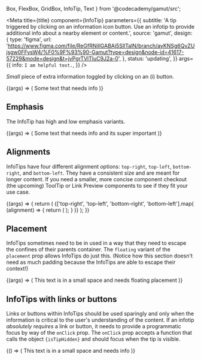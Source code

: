   Box,
  FlexBox,
  GridBox,
  InfoTip,
  Text
} from '@codecademy/gamut/src';



<Meta
  title={title}
  component={InfoTip}
  parameters={{
    subtitle:
      'A tip triggered by clicking on an information icon button. Use an infotip to provide additional info about a nearby element or content.',
    source: 'gamut',
    design: {
      type: 'figma',
      url:
        'https://www.figma.com/file/ReGfRNillGABAj5SlITalN/branch/ayKNSg6QvZUjsgw0FFysW4/%F0%9F%93%90-Gamut?type=design&node-id=41617-57229&mode=design&t=jvPgrTVlTluC9J2a-0',
    },
    status: 'updating',
  }}
  args={{
    info: `I am helpful text.`,
  }}
/>


_Small_ piece of extra information toggled by clicking on an (i) button.


<Canvas>
  <Story name="InfoTip">
    {(args) => (
      <FlexBox center py={64} m={24}>
    <Text mr={4}>Some text that needs info</Text> <InfoTip {...args}/>
      </FlexBox>
    )}
  </Story>
</Canvas>

<PropsTable story="InfoTip" />

## Emphasis
The InfoTip has high and low emphasis variants.

<Canvas>
  <Story name="Emphasis">
    {(args) => (
      <FlexBox center py={64} m={24}>
       <Text mr={4}>Some text that needs info and its super important</Text> <InfoTip emphasis="high"{...args}/>
      </FlexBox>
    )}
  </Story>
  </Canvas>

## Alignments
InfoTips have four different alignment options: `top-right`, `top-left`, `bottom-right`, and `bottom-left`. They have a consistent size and are meant for longer content. If you need a smaller, more concise component checkout (the upcoming) ToolTip or Link Preview components to see if they fit your use case.

<Canvas>
  <Story name="Alignments">
    {(args) => {
      return (
        <GridBox gap={24} py={64} ml={8} gridTemplateColumns="1fr 1fr">
          {['top-right', 'top-left', 'bottom-right', 'bottom-left'].map(
            (alignment) => {
              return (
                <Box key={alignment}>
                  <InfoTip
                    {...args}
                    alignment={alignment}
                  />
                </Box>
              );
            }
          )}
        </GridBox>
      );
    }}
  </Story>
</Canvas>


## Placement
InfoTips sometimes need to be in used in a way that they need to escape the confines of their parents container. The `floating` variant of the `placement` prop allows InfoTips do just this. (Notice how this section doesn't need as much padding because the InfoTips are able to escape their context!)

<Canvas>
  <Story name="Floating">
    {(args) => (
      <FlexBox center >
       <Text mr={4}>This text is in a small space and needs floating placement</Text> <InfoTip placement="floating"{...args}/>
      </FlexBox>
    )}
  </Story>
</Canvas>

## InfoTips with links or buttons
Links or buttons within InfoTips should be used sparingly and only when the information is critical to the user's understanding of the content. If an infotip *absolutely requires* a link or button, it needs to provide a programmatic focus by way of the `onClick` prop. The `onClick` prop accepts a function that calls the object `{isTipHidden}` and should focus when the tip is visible.

<Canvas>
  <Story name="Programmatic Focus">
    {() => (
      <FlexBox center py={64} >
       <Text mr={4}>This text is in a small space and needs info </Text> <InfoTipLinkExample/>
      </FlexBox>
    )}
  </Story>
</Canvas>
